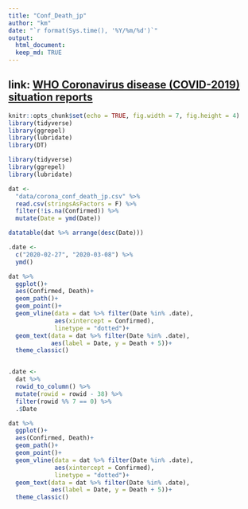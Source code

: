 ```yaml
---
title: "Conf_Death_jp"
author: "km"
date: "`r format(Sys.time(), '%Y/%m/%d')`"
output: 
  html_document: 
  keep_md: TRUE
---
```


## link: [WHO Coronavirus disease (COVID-2019) situation reports](https://www.who.int/emergencies/diseases/novel-coronavirus-2019/situation-reports/)


```r
knitr::opts_chunk$set(echo = TRUE, fig.width = 7, fig.height = 4)
library(tidyverse)
library(ggrepel)
library(lubridate)
library(DT)
```

```r
library(tidyverse)
library(ggrepel)
library(lubridate)
```

```r
dat <- 
  "data/corona_conf_death_jp.csv" %>% 
  read.csv(stringsAsFactors = F) %>% 
  filter(!is.na(Confirmed)) %>% 
  mutate(Date = ymd(Date))
```

```r
datatable(dat %>% arrange(desc(Date)))
```

```r
.date <-
  c("2020-02-27", "2020-03-08") %>% 
  ymd()

dat %>% 
  ggplot()+
  aes(Confirmed, Death)+
  geom_path()+
  geom_point()+
  geom_vline(data = dat %>% filter(Date %in% .date),
             aes(xintercept = Confirmed), 
             linetype = "dotted")+ 
  geom_text(data = dat %>% filter(Date %in% .date),
            aes(label = Date, y = Death + 5))+
  theme_classic()


.date <- 
  dat %>% 
  rowid_to_column() %>% 
  mutate(rowid = rowid - 38) %>% 
  filter(rowid %% 7 == 0) %>% 
  .$Date

dat %>% 
  ggplot()+
  aes(Confirmed, Death)+
  geom_path()+
  geom_point()+
  geom_vline(data = dat %>% filter(Date %in% .date),
             aes(xintercept = Confirmed), 
             linetype = "dotted")+ 
  geom_text(data = dat %>% filter(Date %in% .date),
            aes(label = Date, y = Death + 5))+
  theme_classic()
```